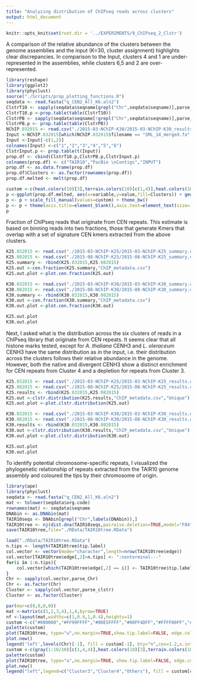 ```yaml
---
title: "Analyzing distribution of ChIPseq reads across clusters"
output: html_document
---
```

```r
knitr::opts_knit$set(root.dir = '../EXPERIMENTS/9_ChIPseq_2_Clstr')
```
A comparison of the relative abundance of the clusters between the genome assemblies and the input (K=30, cluster assignment) highlights clear discrepancies. In comparison to the Input, clusters 4 and 1 are under-represented in the assemblies, while clusters 6,5 and 2 are over-represented.  
```r
library(reshape)
library(ggplot2)
library(phyclust)
source("./Scripts/prop_plotting_functions.R")
seqdata <- read.fasta("q_CEN2_All_K6.aln2")
ClstrT10 <- sapply(seqdata$seqname[grepl("Chr",seqdata$seqname)],parse_clstr)
ClstrT10.p <-prop.table(table(ClstrT10))
ClstrPB <- sapply(seqdata$seqname[!grepl("Chr",seqdata$seqname)],parse_clstr)
ClstrPB.p <- prop.table(table(ClstrPB))
NChIP.032015 <- read.csv("./2015-03-NChIP-K30/2015-03-NChIP-K30_results.csv", header=T)
Input <-NChIP.032015[which(NChIP.032015$filename == "SML_14_merged.fa" & NChIP.032015$Class == "Unique"),]
Input <-Input[-c(1,2)]
colnames(Input) <-c("1","2","3","4","5","6")
ClstrInput.p <- prop.table(t(Input))
prop.df <- cbind(ClstrT10.p,ClstrPB.p,ClstrInput.p)
colnames(prop.df) <- c("TAIR10","PacBio \nContigs","INPUT")
prop.df <- as.data.frame(prop.df)
prop.df$Clusters <- as.factor(rownames(prop.df))
prop.df.melted <- melt(prop.df)

custom <-c(heat.colors(10)[3],terrain.colors(10)[c(1,4)],heat.colors(10)[7],topo.colors(10)[c(4,3)])
p <-ggplot(prop.df.melted, aes(x=variable,y=value,fill=Clusters)) + geom_bar(stat="identity")
p <- p + scale_fill_manual(values=custom) + theme_bw()
p <- p + theme(axis.title=element_blank(),axis.text=element_text(size=12))
p
```

Fraction of ChIPseq reads that originate from CEN repeats. This estimate is based on binning reads into two fractions, those that generate Kmers that overlap with a set of signature CEN kmers extracted from the above clusters.
```r
K25.032015 <- read.csv("./2015-03-NChIP-K25/2015-03-NChIP-K25_summary.csv", header=T)
K25.082015 <- read.csv("./2015-08-NChIP-K25/2015-08-NChIP-K25_summary.csv", header=T)
K25.summary <- rbind(K25.032015,K25.082015)
K25.out <-cen.fraction(K25.summary,"ChIP_metadata.csv")
K25.out.plot <-plot.cen.fraction(K25.out)

K30.032015 <- read.csv("./2015-03-NChIP-K30/2015-03-NChIP-K30_summary.csv", header=T)
K30.082015 <- read.csv("./2015-08-NChIP-K30/2015-08-NChIP-K30_summary.csv", header=T)
K30.summary <- rbind(K30.032015,K30.082015)
K30.out <-cen.fraction(K30.summary,"ChIP_metadata.csv")
K30.out.plot <-plot.cen.fraction(K30.out)

K25.out.plot
K30.out.plot
```

Next, I asked what is the distribution across the six clusters of reads in a ChIPseq library that originate from CEN repeats. It seems clear that all histone marks tested, except for *A. thaliana* CENH3 and *L. oleraceum* CENH3 have the same distribution as in the input, i.e. their distribution across the clusters follows their relative abundance in the genome. However, both the native and divergent CENH3 show a distinct enrichment for CEN repeats from Cluster 4 and a depletion for repeats from Cluster 3.
```r
K25.032015 <- read.csv("./2015-03-NChIP-K25/2015-03-NChIP-K25_results.csv", header=T)
K25.082015 <- read.csv("./2015-08-NChIP-K25/2015-08-NChIP-K25_results.csv", header=T)
K25.results <- rbind(K25.032015,K25.082015)
K25.out <-clstr.distribution(K25.results,"ChIP_metadata.csv","Unique")
K25.out.plot <-plot.clstr.distribution(K25.out)

K30.032015 <- read.csv("./2015-03-NChIP-K30/2015-03-NChIP-K30_results.csv", header=T)
K30.082015 <- read.csv("./2015-08-NChIP-K30/2015-08-NChIP-K30_results.csv", header=T)
K30.results <- rbind(K30.032015,K30.082015)
K30.out <-clstr.distribution(K30.results,"ChIP_metadata.csv","Unique")
K30.out.plot <-plot.clstr.distribution(K30.out)

K25.out.plot
K30.out.plot
```

To identify potential chromosome-specific repeats, I visualized the phylogenetic relationship of repeats extracted from the TAIR10 genome assembly and coloured the tips by their chromosome of origin.
```r
library(ape)
library(phyclust)
seqdata <- read.fasta("q_CEN2_All_K6.aln2")
mat <- tolower(seqdata$org.code)
rownames(mat) <- seqdata$seqname
DNAbin <- as.DNAbin(mat)
TAIR10seqs <- DNAbin[grepl("Chr",labels(DNAbin)),]
TAIR10tree <- nj(dist.dna(TAIR10seqs,pairwise.deletion=TRUE,model="F84"))
save(TAIR10tree,file="./RData/TAIR10tree.RData")
```
```r
load("./RData/TAIR10tree.RData")
n.tips <- length(TAIR10tree$tip.label)
col.vector <- vector(mode="character",length=nrow(TAIR10tree$edge))
col.vector[TAIR10tree$edge[,2]>n.tips] <- ":nonterminal---"
for(i in 1:n.tips){
    col.vector[which(TAIR10tree$edge[,2] == i)] <- TAIR10tree$tip.label[i]
}
Chr <- sapply(col.vector,parse_Chr)
Chr <- as.factor(Chr)
Cluster <- sapply(col.vector,parse_clstr)
Cluster <- as.factor(Cluster)

par(mar=c(0,0,0,0))
mat <-matrix(c(1,2,3,4),1,4,byrow=TRUE)
nf <-layout(mat,widths=c(1,0.4,1,0.4),heights=1)
custom <-c("#000000","#FF99FFFF","#00E5FFFF","#00FF4DFF","#FFFF00FF","#004CFFFF")
palette(custom)
plot(TAIR10tree, type="u",no.margin=TRUE,show.tip.label=FALSE, edge.color=Chr)
plot.new()
legend('left',levels(Chr)[-1], fill = custom[-1], bty="n",cex=1.2,x.intersp=0.2)
custom <-c(gray(1:10/10)[c(1,4,4)],heat.colors(10)[3],terrain.colors(10)[1],gray(1:10/10)[c(4,4)])
palette(custom)
plot(TAIR10tree, type="u",no.margin=TRUE, show.tip.label=FALSE, edge.color=Cluster)
plot.new()
legend("left",legend=c("Cluster3","Cluster4","Others"), fill = custom[c(4,5,6)], bty="n",cex=1.2,x.intersp=0.2)
```


